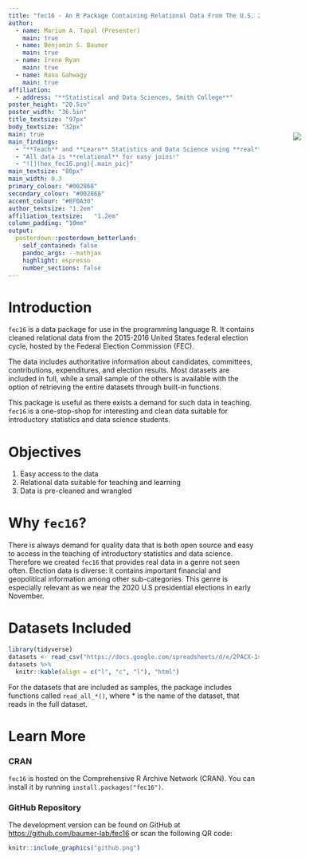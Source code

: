 ```yaml
---
title: "fec16 - An R Package Containing Relational Data From The U.S. 2016 Elections"
author: 
  - name: Marium A. Tapal (Presenter)
    main: true
  - name: Benjamin S. Baumer
    main: true
  - name: Irene Ryan
    main: true
  - name: Rana Gahwagy
    main: true
affiliation:
  - address: "**Statistical and Data Sciences, Smith College**"
poster_height: "20.5in"
poster_width: "36.5in"
title_textsize: "97px"
body_textsize: "32px"
main: true
main_findings: 
  - "**Teach** and **Learn** Statistics and Data Science using **real** data from the 2016 U.S. elections"
  - "All data is **relational** for easy joins!"
  - "![](hex_fec16.png){.main_pic}"
main_textsize: "80px"
main_width: 0.3
primary_colour: "#002868"
secondary_colour: "#002868"
accent_colour: "#BF0A30"
author_textsize: "1.2em"
affiliation_textsize:	"1.2em"
column_padding: "10mm"
output: 
  posterdown::posterdown_betterland:
    self_contained: false
    pandoc_args: --mathjax
    highlight: espresso
    number_sections: false
---
```


<img src="logo_sds.png" style="position:absolute;top:320px;left:800px;"/>

# Introduction

`fec16` is a data package for use in the programming language R. It contains cleaned relational data from the 2015-2016 United States federal election cycle, hosted by the Federal Election Commission (FEC). 

The data includes authoritative information about candidates, committees, contributions, expenditures, and election results. Most datasets are included in full, while a small sample of the others is available with the option of retrieving the entire datasets through built-in functions. 

This package is useful as there exists a demand for such data in teaching. `fec16` is a one-stop-shop for interesting and clean data suitable for introductory statistics and data science students. 

# Objectives

1. Easy access to the data
2. Relational data suitable for teaching and learning
3. Data is pre-cleaned and wrangled 

# Why `fec16`?

There is always demand for quality data that is both open source and easy to access in the teaching of introductory statistics and data science. Therefore we created `fec16` that provides real data in a genre not seen often. Election data is diverse: it contains important financial and geopolitical information among other sub-categories. This genre is especially relevant as we near the 2020 U.S presidential elections in early November.

# Datasets Included

```r
library(tidyverse)
datasets <- read_csv("https://docs.google.com/spreadsheets/d/e/2PACX-1vSinV4oy98YdPhZqbT0OO84I6kaADgiYrGAvk4jFuo3x-Dg6Qr7s-BcmeE3l1rjD-00coMg27lUqO27/pub?gid=0&single=true&output=csv")
datasets %>%
  knitr::kable(align = c("l", "c", "l"), "html")
```

For the datasets that are included as samples, the package includes functions called `read_all_*()`, where \* is the name of the dataset, that reads in the full dataset.

# Learn More

### CRAN

`fec16` is hosted on the Comprehensive R Archive Network (CRAN). You can install it by running `install.packages("fec16")`. 

### GitHub Repository

The development version can be found on GitHub at [https://github.com/baumer-lab/fec16](https://github.com/baumer-lab/fec16) or scan the following QR code:

```r
knitr::include_graphics("github.png")
```